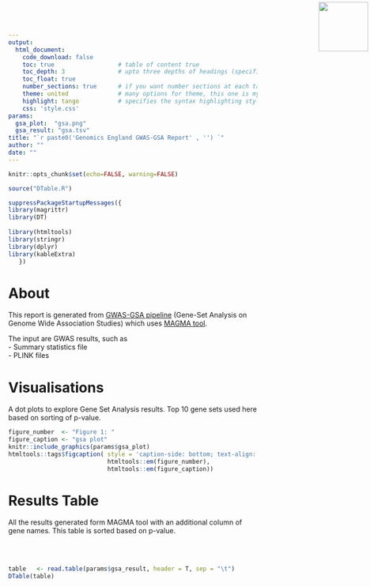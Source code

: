 ```yaml
---
output: 
  html_document:
    code_download: false
    toc: true                  # table of content true
    toc_depth: 3               # upto three depths of headings (specified by #, ## and ###)
    toc_float: true
    number_sections: true      # if you want number sections at each table header
    theme: united              # many options for theme, this one is my favorite.
    highlight: tango           # specifies the syntax highlighting style
    css: 'style.css'
params:
  gsa_plot:  "gsa.png"
  gsa_result: "gsa.tsv"
title: "`r paste0('Genomics England GWAS-GSA Report' , '') `"
author: ""
date: ""
---
```


<img src="gel_logo.png" width=100 style="position:absolute;top:4px;bottom:4px;right:4px;" />


```r
knitr::opts_chunk$set(echo=FALSE, warning=FALSE)
```

```r
source("DTable.R")

suppressPackageStartupMessages({
library(magrittr)
library(DT)
  
library(htmltools)
library(stringr)
library(dplyr)
library(kableExtra)
   })
```

# About

This report is generated from [GWAS-GSA pipeline](https://github.com/lifebit-ai/gwasgsa/) (Gene-Set Analysis on Genome Wide Association Studies) which uses [MAGMA tool](https://ctg.cncr.nl/software/magma).

The input are GWAS results, such as   
- Summary statistics file  
- PLINK files  

# Visualisations

A dot plots to explore Gene Set Analysis results. Top 10 gene sets used here based on sorting of p-value.

```r
figure_number  <- "Figure 1: "
figure_caption <- "gsa plot"
knitr::include_graphics(params$gsa_plot)
htmltools::tags$figcaption( style = 'caption-side: bottom; text-align: center; font-size: 85%%; color: #71879d',
                            htmltools::em(figure_number),
                            htmltools::em(figure_caption))
```

# Results Table

All the results generated form MAGMA tool with an additional column of gene names. This table is sorted based on p-value.

<br><br>

```r
table   <- read.table(params$gsa_result, header = T, sep = "\t")
DTable(table)
```

